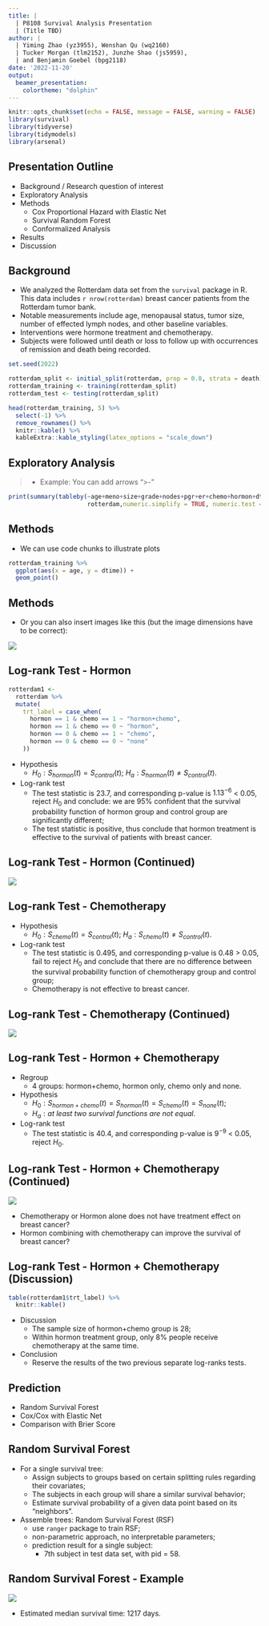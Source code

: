 ```yaml
---
title: |
  | P8108 Survival Analysis Presentation
  | (Title TBD)
author: |
  | Yiming Zhao (yz3955), Wenshan Qu (wq2160)
  | Tucker Morgan (tlm2152), Junzhe Shao (js5959),
  | and Benjamin Goebel (bpg2118)
date: '2022-11-20'
output:
  beamer_presentation:
    colortheme: "dolphin"
---
```


```r
knitr::opts_chunk$set(echo = FALSE, message = FALSE, warning = FALSE)
library(survival)
library(tidyverse)
library(tidymodels)
library(arsenal)
```

## Presentation Outline

- Background / Research question of interest
- Exploratory Analysis
- Methods
  - Cox Proportional Hazard with Elastic Net
  - Survival Random Forest
  - Conformalized Analysis
- Results
- Discussion

## Background

- We analyzed the Rotterdam data set from the `survival` package in R. This data includes `r nrow(rotterdam)` breast cancer patients from the Rotterdam tumor bank.
- Notable measurements include age, menopausal status, tumor size, number of effected lymph nodes, and other baseline variables.
- Interventions were hormone treatment and chemotherapy.
- Subjects were followed until death or loss to follow up with occurrences of remission and death being recorded.

```r
set.seed(2022)

rotterdam_split <- initial_split(rotterdam, prop = 0.8, strata = death)
rotterdam_training <- training(rotterdam_split)
rotterdam_test <- testing(rotterdam_split)

head(rotterdam_training, 5) %>% 
  select(-1) %>% 
  remove_rownames() %>% 
  knitr::kable() %>% 
  kableExtra::kable_styling(latex_options = "scale_down")
```

## Exploratory Analysis

>- Example: You can add arrows ">-"

```r
print(summary(tableby(~age+meno+size+grade+nodes+pgr+er+chemo+hormon+dtime+death,
                      rotterdam,numeric.simplify = TRUE, numeric.test = "kwt")))

```


<!-- This is a comment that won't appear in the presentation -->

## Methods

- We can use code chunks to illustrate plots

```r
rotterdam_training %>% 
  ggplot(aes(x = age, y = dtime)) +
  geom_point()
```

## Methods

- Or you can also insert images like this (but the image dimensions have to be correct):

![](images/example_plot.png)

## Log-rank Test - Hormon

```r
rotterdam1 <- 
  rotterdam %>% 
  mutate(
    trt_label = case_when(
      hormon == 1 & chemo == 1 ~ "hormon+chemo",
      hormon == 1 & chemo == 0 ~ "hormon",
      hormon == 0 & chemo == 1 ~ "chemo",
      hormon == 0 & chemo == 0 ~ "none"
    ))
```

- Hypothesis
  - $H_0: S_{hormon}(t) = S_{control}(t)$; $H_a: S_{hormon}(t) \ne S_{control}(t)$.

- Log-rank test
  - The test statistic is 23.7, and corresponding p-value is $1.13^{-6}$ < 0.05, reject $H_0$ and conclude: we are 95% confident that the survival probability function of hormon group and control group are significantly different;
  - The test statistic is positive, thus conclude that hormon treatment is effective to the survival of patients with breast cancer.

## Log-rank Test - Hormon (Continued)

![](images/lr_hormon.png)

## Log-rank Test - Chemotherapy

- Hypothesis
  - $H_0: S_{chemo}(t) = S_{control}(t)$; $H_a: S_{chemo}(t) \ne S_{control}(t)$.

- Log-rank test
  - The test statistic is 0.495, and corresponding p-value is 0.48 > 0.05, fail to reject $H_0$ and conclude that there are no difference between the survival probability function of chemotherapy group and control group;
  - Chemotherapy is not effective to breast cancer.

## Log-rank Test - Chemotherapy (Continued)

![](images/lr_chemo.png)

## Log-rank Test - Hormon + Chemotherapy

- Regroup
  - 4 groups: hormon+chemo, hormon only, chemo only and none.

- Hypothesis
  - $H_0: S_{hormon+chemo}(t) = S_{hormon}(t) = S_{chemo}(t) = S_{none}(t)$; 
  - $H_a: at \ least \ two \ survival \ functions \ are \ not \ equal$.
  
- Log-rank test
  - The test statistic is 40.4, and corresponding p-value is $9^{-9}$ < 0.05, reject $H_0$.
  
## Log-rank Test - Hormon + Chemotherapy (Continued)

![](images/lr_mix.png)

- Chemotherapy or Hormon alone does not have treatment effect on breast cancer?
- Hormon combining with chemotherapy can improve the survival of breast cancer?

## Log-rank Test - Hormon + Chemotherapy (Discussion)

```r
table(rotterdam1$trt_label) %>% 
  knitr::kable()
```

- Discussion
  - The sample size of hormon+chemo group is 28;
  - Within hormon treatment group, only 8% people receive chemotherapy at the same time.

- Conclusion
  - Reserve the results of the two previous separate log-ranks tests.
  
## Prediction

- Random Survival Forest
- Cox/Cox with Elastic Net
- Comparison with Brier Score
  
## Random Survival Forest

- For a single survival tree:
  - Assign subjects to groups based on certain splitting rules regarding their covariates;
  - The subjects in each group will share a similar survival behavior;
  - Estimate survival probability of a given data point based on its "neighbors".
  
- Assemble trees: Random Survival Forest (RSF)
  - use `ranger` package to train RSF;
  - non-parametric approach, no interpretable parameters;
  - prediction result for a single subject:
    - 7th subject in test data set, with pid = 58.

## Random Survival Forest - Example

![](images/rsf_eg.png)

- Estimated median survival time: 1217 days.
